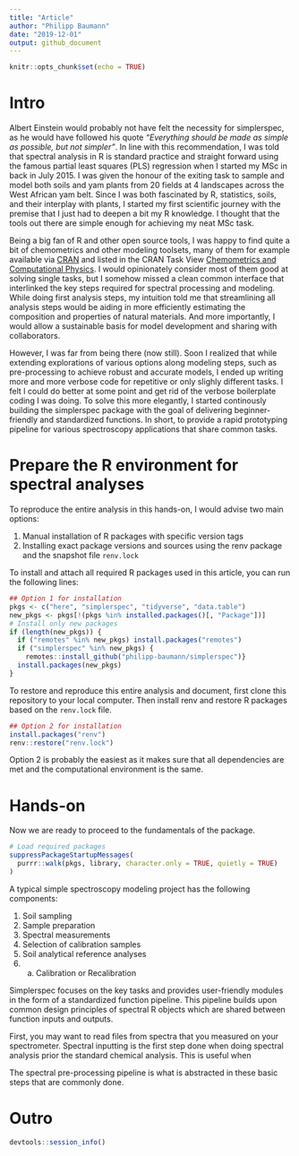 ```yaml
---
title: "Article"
author: "Philipp Baumann"
date: "2019-12-01"
output: github_document
---
```


```r
knitr::opts_chunk$set(echo = TRUE)
```

# Intro

Albert Einstein would probably not have felt the necessity for simplerspec, as he would have followed his quote *"Everything should be made as simple as possible, but not simpler"*. In line with this recommendation, I was told that spectral analysis in R is standard practice and straight forward using the famous partial least squares (PLS) regression when I started my MSc in back in July 2015. I was given the honour of  the exiting task to sample and model both soils and yam plants from 20 fields at 4 landscapes across the West African yam belt. Since I was both fascinated by R, statistics, soils, and their interplay with plants, I started my first scientific journey with the premise that I just had to deepen a bit my R knowledge. I thought that the tools out there are simple enough for achieving my neat MSc task.

Being a big fan of R and other open source tools, I was happy to find quite a bit of chemometrics and other modeling toolsets, many of them for example available via [CRAN](https://cran.r-project.org/) and listed in the CRAN Task View [Chemometrics and Computational Physics](https://cran.r-project.org/web/views/ChemPhys.html). I would opinionately consider most of them good at solving single tasks, but I somehow missed a clean common interface that interlinked the key steps required for spectral processing and modeling. While doing first analysis steps, my intuition told me that streamlining all analysis steps would be aiding in more efficiently estimating the composition and properties of natural materials. And more importantly, I would allow a sustainable basis for model development and sharing with collaborators.

However, I was far from being there (now still). Soon I realized that while extending explorations of various options along modeling steps, such as pre-processing to achieve robust and accurate models, I ended up writing more and more verbose code for repetitive or only slighly different tasks. I felt I could do better at some point and get rid of the verbose boilerplate coding I was doing. To solve this more elegantly, I started continously building the simplerspec package with the goal of delivering beginner-friendly and standardized functions. In short, to provide a rapid prototyping pipeline for various spectroscopy applications that share common tasks.

# Prepare the R environment for spectral analyses

To reproduce the entire analysis in this hands-on, I would advise two main options:

1. Manual installation of R packages with specific version tags
2. Installing exact package versions and sources using the renv package and the snapshot file `renv.lock`

To install and attach all required R packages used in this article, you can run the following  lines:

```r
## Option 1 for installation
pkgs <- c("here", "simplerspec", "tidyverse", "data.table")
new_pkgs <- pkgs[!(pkgs %in% installed.packages()[, "Package"])]
# Install only new packages
if (length(new_pkgs)) {
  if ("remotes" %in% new_pkgs) install.packages("remotes")
  if ("simplerspec" %in% new_pkgs) {
    remotes::install_github("philipp-baumann/simplerspec")}
  install.packages(new_pkgs)
}
```

To restore and reproduce this entire analysis and document, first clone this repository to your local computer. Then install renv and restore R packages based on the `renv.lock` file.

```r
## Option 2 for installation
install.packages("renv")
renv::restore("renv.lock")
```

Option 2 is probably the easiest as it makes sure that all dependencies are met and the computational environment is the same.

# Hands-on

Now we are ready to proceed to the fundamentals of the package.

```r
# Load required packages
suppressPackageStartupMessages(
  purrr::walk(pkgs, library, character.only = TRUE, quietly = TRUE)
)
```


A typical simple spectroscopy modeling project has the following components:

1. Soil sampling
2. Sample preparation
3. Spectral measurements
4. Selection of calibration samples
5. Soil analytical reference analyses
6. 
    a. Calibration or Recalibration

Simplerspec focuses on the key tasks and provides user-friendly modules in the form of a standardized function pipeline. This pipeline builds upon common design principles of spectral R objects which are shared between function inputs and outputs.

First, you may want to read files from spectra that you measured on your spectrometer. Spectral inputting is the first step done when doing spectral analysis prior the standard chemical analysis. This is useful when 

The spectral pre-processing pipeline is what is abstracted in these basic steps that are commonly done.

# Outro

```r
devtools::session_info()
```


